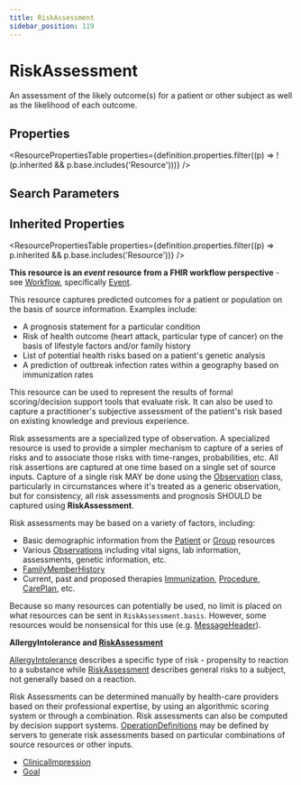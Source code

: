 ```yaml
---
title: RiskAssessment
sidebar_position: 119
---
```



# RiskAssessment

An assessment of the likely outcome(s) for a patient or other subject as well as the likelihood of each outcome.

<Tabs queryString="section">
<TabItem value="schema" label="Schema" default>

## Properties

<ResourcePropertiesTable
  properties={definition.properties.filter((p) => !(p.inherited && p.base.includes('Resource')))}
/>

## Search Parameters

<SearchParamsTable searchParams={definition.searchParameters} />

## Inherited Properties

<ResourcePropertiesTable properties={definition.properties.filter((p) => p.inherited && p.base.includes('Resource'))} />

</TabItem>
  <TabItem value="usage" label="Usage">
    <div> <a name="scope"></a>  <p><strong>This resource is an <em>event</em> resource from a FHIR workflow perspective</strong> - see <a href="https://www.hl7.org/fhir/workflow.html">Workflow</a>, specifically <a href="https://www.hl7.org/fhir/workflow.html#event">Event</a>.</p>  <p> This resource captures predicted outcomes for a patient or population on the basis of source information.  Examples include: </p> <ul>   <li>A prognosis statement for a particular condition</li>   <li>Risk of health outcome (heart attack, particular type of cancer) on the basis of lifestyle factors and/or family history</li>   <li>List of potential health risks based on a patient's genetic analysis</li>   <li>A prediction of outbreak infection rates within a geography based on immunization rates</li> </ul> <p> This resource can be used to represent the results of formal scoring/decision support tools that evaluate risk.  It can also be used to capture a practitioner's subjective assessment of the patient's risk based on existing knowledge and previous experience. </p> </div>
    </TabItem>
  <TabItem value="relationships" label="Relationships">
    <div> <a name="bnr"></a>  <p> Risk assessments are a specialized type of observation.  A specialized resource is used to provide a simpler mechanism to capture of a series of risks and to associate those risks with time-ranges, probabilities, etc.  All risk assertions are captured at one time based on a single set of source inputs.  Capture of a single risk MAY be done using the <a href="/docs/api/fhir/resources/observation">Observation</a> class, particularly in circumstances where it's treated as a generic observation, but for consistency, all risk assessments and prognosis SHOULD be captured using <b>RiskAssessment</b>. </p> <p> Risk assessments may be based on a variety of factors, including: </p> <ul> <li>Basic demographic information from the <a href="/docs/api/fhir/resources/patient">Patient</a> or <a href="/docs/api/fhir/resources/group">Group</a> resources</li> <li>Various <a href="/docs/api/fhir/resources/observation">Observations</a> including vital signs, lab information, assessments, genetic information, etc.</li> <li><a href="/docs/api/fhir/resources/familymemberhistory">FamilyMemberHistory</a></li> <li>Current, past and proposed therapies <a href="/docs/api/fhir/resources/immunization">Immunization</a>, <a href="/docs/api/fhir/resources/procedure">Procedure</a>, <a href="/docs/api/fhir/resources/careplan">CarePlan</a>, etc.</li> </ul> <p> Because so many resources can potentially be used, no limit is placed on what resources can be sent in <code>RiskAssessment.basis</code>.  However, some resources would be nonsensical for this use (e.g. <a href="/docs/api/fhir/resources/messageheader">MessageHeader</a>). </p>  <p> <b>AllergyIntolerance and <a href="/docs/api/fhir/resources/riskassessment">RiskAssessment</a></b></p> <p> <a href="/docs/api/fhir/resources/allergyintolerance">AllergyIntolerance</a> describes a specific type of risk - propensity to reaction to a substance while <a href="/docs/api/fhir/resources/riskassessment">RiskAssessment</a> describes  general risks to a subject, not generally based on a reaction. </p>  </div>
    </TabItem>
  <TabItem value="backgroundAndContext" label="Background and Context">
    <div> <a name="bnc"></a>  <p> Risk Assessments can be determined manually by health-care providers based on their professional expertise, by using an algorithmic scoring system or through a combination.  Risk assessments can also be computed by decision support systems.  <a href="/docs/api/fhir/resources/operationdefinition">OperationDefinitions</a> may be defined by servers to generate risk assessments based on particular combinations of source resources or other inputs. </p> </div>
    </TabItem>
  <TabItem value="referencedBy" label="Referenced By">
    <ul><li><a href="/docs/api/fhir/resources/clinicalimpression">ClinicalImpression</a></li>
<li><a href="/docs/api/fhir/resources/goal">Goal</a></li></ul>
    </TabItem>

</Tabs>
